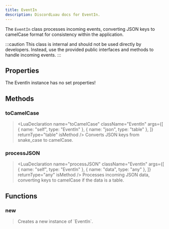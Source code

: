 ```yaml
---
title: EventIn
description: DiscordLuau docs for EventIn.
---
```


[//]: # "This file was automatically compiled through the Generator luau code under this repository"
[//]: # "if you want to edit the documentation of discord-luau, please write changes"
[//]: # "to the discord-luau repository itself, we extract the comments from discord-luau and translate"
[//]: # "them into markdown files that Nextra can interpret!"
[//]: # "----- DOCUMENT IMPORTS ----- "


[//]: # "----- DOCUMENT DESCRIPTION ----- "

The `EventIn` class processes incoming events, converting JSON keys to camelCase format for consistency within the application.

:::caution
This class is internal and should not be used directly by developers. Instead, use the provided public interfaces and methods to handle incoming events.
:::

[//]: # "----- DOCUMENT PROPERTIES ----- "

## Properties

The EventIn instance has no set properties!

[//]: # "----- DOCUMENT METHODS ----- "

## Methods

### toCamelCase

> <LuaDeclaration
>   name="toCamelCase"
>   className="EventIn"
>   args={[
>     { name: "self", type: "EventIn" },
>     { name: "json", type: "table" },
>   ]}
>   returnType="table"
>   isMethod
> />
> Converts JSON keys from snake_case to camelCase.

### processJSON

> <LuaDeclaration
>   name="processJSON"
>   className="EventIn"
>   args={[
>     { name: "self", type: "EventIn" },
>     { name: "data", type: "any" },
>   ]}
>   returnType="any"
>   isMethod
> />
> Processes incoming JSON data, converting keys to camelCase if the data is a table.

[//]: # "----- DOCUMENT FUNCTIONS ----- "

## Functions

### new

> <LuaDeclaration name="new" className="EventIn" args={[]} />
> Creates a new instance of `EventIn`.
